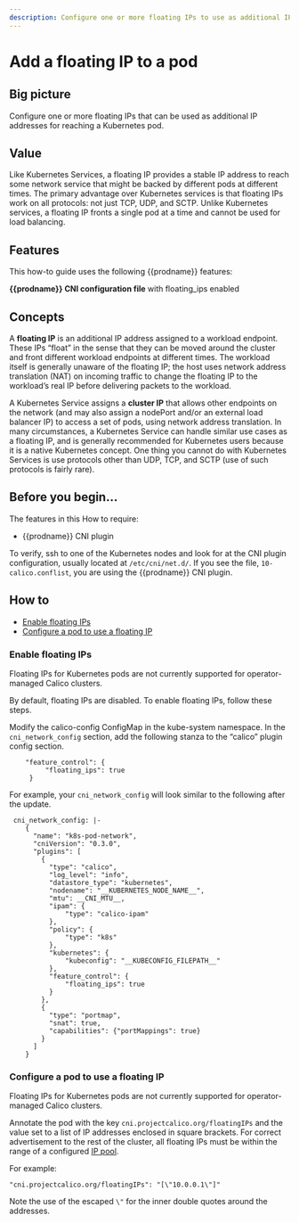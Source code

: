 ```yaml
---
description: Configure one or more floating IPs to use as additional IP addresses for reaching a Kubernetes pod.
---
```


# Add a floating IP to a pod


## Big picture

Configure one or more floating IPs that can be used as additional IP addresses for reaching a Kubernetes pod.

## Value

Like Kubernetes Services, a floating IP provides a stable IP address to reach some network service that might be backed by different pods at different times. The primary advantage over Kubernetes services is that floating IPs work on all protocols: not just TCP, UDP, and SCTP. Unlike Kubernetes services, a floating IP fronts a single pod at a time and cannot be used for load balancing.

## Features

This how-to guide uses the following {{prodname}} features:

**{{prodname}} CNI configuration file** with floating_ips enabled

## Concepts

A **floating IP** is an additional IP address assigned to a workload endpoint. These IPs “float” in the sense that they can be moved around the cluster and front different workload endpoints at different times. The workload itself is generally unaware of the floating IP; the host uses network address translation (NAT) on incoming traffic to change the floating IP to the workload’s real IP before delivering packets to the workload.

A Kubernetes Service assigns a **cluster IP** that allows other endpoints on the network (and may also assign a nodePort and/or an external load balancer IP) to access a set of pods, using network address translation. In many circumstances, a Kubernetes Service can handle similar use cases as a floating IP, and is generally recommended for Kubernetes users because it is a native Kubernetes concept. One thing you cannot do with Kubernetes Services is use protocols other than UDP, TCP, and SCTP (use of such protocols is fairly rare).

## Before you begin...

The features in this How to require:

- {{prodname}} CNI plugin

To verify, ssh to one of the Kubernetes nodes and look for at the CNI plugin configuration, usually located at `/etc/cni/net.d/`. If you see the file, `10-calico.conflist`, you are using the {{prodname}} CNI plugin.

## How to

- [Enable floating IPs](#enable-floating-ips)
- [Configure a pod to use a floating IP](#configure-a-pod-to-use-a-floating-ip)

### Enable floating IPs

<Tabs>
<TabItem label="Operator" value="Operator-0">

Floating IPs for Kubernetes pods are not currently supported for operator-managed Calico clusters.

</TabItem>
<TabItem label="Manifest" value="Manifest-1">

By default, floating IPs are disabled. To enable floating IPs, follow these steps.

Modify the calico-config ConfigMap in the kube-system namespace. In the `cni_network_config` section, add the following stanza to the “calico” plugin config section.

```
    "feature_control": {
         "floating_ips": true
     }
```

For example, your `cni_network_config` will look similar to the following after the update.

```
 cni_network_config: |-
    {
      "name": "k8s-pod-network",
      "cniVersion": "0.3.0",
      "plugins": [
        {
          "type": "calico",
          "log_level": "info",
          "datastore_type": "kubernetes",
          "nodename": "__KUBERNETES_NODE_NAME__",
          "mtu": __CNI_MTU__,
          "ipam": {
              "type": "calico-ipam"
          },
          "policy": {
              "type": "k8s"
          },
          "kubernetes": {
              "kubeconfig": "__KUBECONFIG_FILEPATH__"
          },
          "feature_control": {
              "floating_ips": true
          }
        },
        {
          "type": "portmap",
          "snat": true,
          "capabilities": {"portMappings": true}
        }
      ]
    }
```

</TabItem>
</Tabs>

### Configure a pod to use a floating IP

<Tabs>
<TabItem label="Operator" value="Operator-2">

Floating IPs for Kubernetes pods are not currently supported for operator-managed Calico clusters.

</TabItem>
<TabItem label="Manifest" value="Manifest-3">

Annotate the pod with the key `cni.projectcalico.org/floatingIPs` and the value set to a list of IP addresses enclosed in square brackets. For correct advertisement to the rest of the cluster, all floating IPs must be within the range of a configured [IP pool](../../reference/resources/ippool.mdx).

For example:

```
"cni.projectcalico.org/floatingIPs": "[\"10.0.0.1\"]"
```

Note the use of the escaped `\"` for the inner double quotes around the addresses.

</TabItem>
</Tabs>

